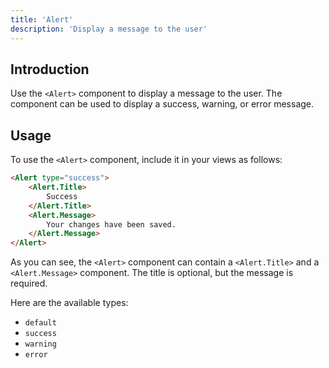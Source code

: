 ```yaml
---
title: 'Alert'
description: 'Display a message to the user'
---
```


## Introduction

Use the `<Alert>` component to display a message to the user. The component can be used to display a success, warning, or error message.

## Usage

To use the `<Alert>` component, include it in your views as follows:

```html
<Alert type="success">
    <Alert.Title>
        Success
    </Alert.Title>
    <Alert.Message>
        Your changes have been saved.
    </Alert.Message>
</Alert>
```

As you can see, the `<Alert>` component can contain a `<Alert.Title>` and a `<Alert.Message>` component. The title is optional, but the message is required.

Here are the available types:

- `default`
- `success`
- `warning`
- `error`

